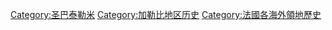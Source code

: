 [[Category:圣巴泰勒米|Category:圣巴泰勒米]]
[[Category:加勒比地区历史|Category:加勒比地区历史]]
[[Category:法國各海外領地歷史|Category:法國各海外領地歷史]]